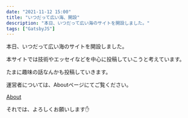 ```yaml
---
date: "2021-11-12 15:00"
title: "いつだって広い海、開設"
description: "本日、いつだって広い海のサイトを開設しました。"
tags: ["GatsbyJS"]
---
```


本日、いつだって広い海のサイトを開設しました。

本サイトでは技術やエッセイなどを中心に投稿していこうと考えています。

たまに趣味の話なんかも投稿していきます。

運営者については、Aboutページにてご覧ください。

[About](/about)

それでは、よろしくお願いします✋